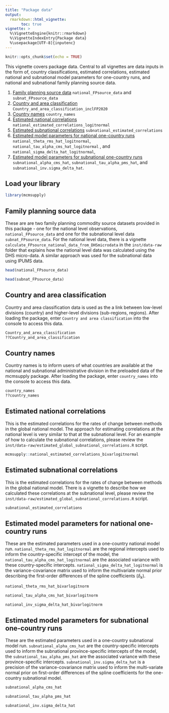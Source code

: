 ```yaml
---
title: "Package data"
output: 
  rmarkdown::html_vignette:
       toc: true
vignette: >
  %\VignetteEngine{knitr::rmarkdown}
  %\VignetteIndexEntry{Package data}
  %\usepackage[UTF-8]{inputenc}
---
```


```r
knitr::opts_chunk$set(echo = TRUE)
```
This vignette covers package data. Central to all vignettes are data inputs in the form of, country classifications, estimated correlations, estimated national and subnational model parameters for one-country runs, and national and subnational family planning source data.

1. [Family planning source data](#cu) `national_FPsource_data` and `subnat_FPsource_data`
2. [Country and area classification](#cu) `Country_and_area_classification_inclFP2020`
3. [Country names](#cu) `country_names`
4. [Estimated national correlations](#cu) `national_estimated_correlations_logitnormal`
5. [Estimated subnational correlations](#cu)  `subnational_estimated_correlations`
6. [Estimated model parameters for national one-country runs](#cu) `national_theta_rms_hat_logitnormal`, `national_tau_alpha_cms_hat_logitnormal` , and `national_sigma_delta_hat_logitnormal`, 
7. [Estimated model parameters for subnational one-country runs](#cu) `subnational_alpha_cms_hat`, `subnational_tau_alpha_pms_hat`, and `subnational_inv.sigma_delta_hat`.

## Load your library
```r
library(mcmsupply)
```

## <a name="div"></a>
## Family planning source data 
These are are two family planning commodity source datasets provided in this package - one for the national level observations, `national_FPsource_data` and one for the subnational level data `subnat_FPsource_data`. For the national level data, there is a vignette `calculate_FPsource_national_data_from_DHSmicrodata` in the `inst/data-raw` folder that explains how the national level data was calculated using the DHS micro-data. A similar approach was used for the subnational data using IPUMS data.

```r
head(national_FPsource_data)
```


```r
head(subnat_FPsource_data)
```


## <a name="cu"></a>
## Country and area classification
Country and area classification data is used as the a link between low-level divisions (country) and higher-level divisions (sub-regions, regions). After loading the package, enter `Country and area classification` into the console to access this data.
```r
Country_and_area_classification
??Country_and_area_classification
```


## <a name="cu"></a>
## Country names
Country names is to inform users of what countries are available at the national and subnational administrative division in the preloaded data of the mcmsupply package. After loading the package, enter `country_names` into the console to access this data.
```r
country_names
??country_names
```


## <a name="cu"></a>
## Estimated national correlations
This is the estimated correlations for the rates of change between methods in the global national model. The approach for estimating correlations at the national level is very similar to that at the subnational level. For an example of how to calculate the subnational correlations, please review the `inst/data-raw/estimated_global_subnational_correlations.R` script.
```r
mcmsupply::national_estimated_correlations_bivarlogitnormal
```


## <a name="cu"></a>
## Estimated subnational correlations
This is the estimated correlations for the rates of change between methods in the global national model. There is a vignette to describe how we calculated these correlations at the subnational level, please review the `inst/data-raw/estimated_global_subnational_correlations.R` script. 

```r
subnational_estimated_correlations
```


## <a name="cu"></a>
## Estimated model parameters for national one-country runs
These are the estimated parameters used in a one-country national model run. `national_theta_rms_hat_logitnormal` are the regional intercepts used to inform the country-specific intercept of the model, the `national_tau_alpha_cms_hat_logitnormal` are the associated variance with these country-specific intercepts. `national_sigma_delta_hat_logitnormal` is the variance-covariance matrix used to inform the multivariate normal prior describing the first-order differences of the spline coefficients ($\delta_{k}$).

```r
national_theta_rms_hat_bivarlogitnorm
```

```r
national_tau_alpha_cms_hat_bivarlogitnorm
```

```r
national_inv_sigma_delta_hat_bivarlogitnorm
```

## <a name="cu"></a>
## Estimated model parameters for subnational one-country runs
These are the estimated parameters used in a one-country subnational model run. `subnational_alpha_cms_hat` are the country-specific intercepts used to inform the subnational province-specific intercepts of the model, the `subnational_tau_alpha_pms_hat` are the associated variance with these province-specific intercepts. `subnational_inv.sigma_delta_hat` is a precision of the variance-covariance matrix used to inform the multi-variate normal prior on first-order differences of the spline coefficients for the one-country subnational model. 

```r
subnational_alpha_cms_hat
```

```r
subnational_tau_alpha_pms_hat
```

```r
subnational_inv.sigma_delta_hat
```

